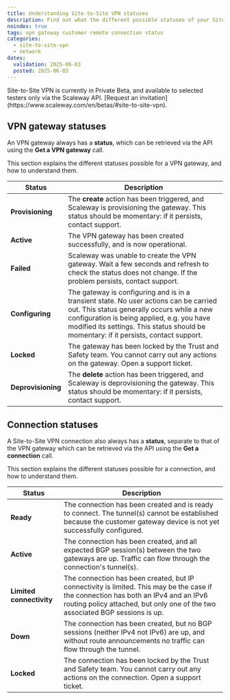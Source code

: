 ```yaml
---
title: Understanding Site-to-Site VPN statuses
description: Find out what the different possible statuses of your Site-to-Site VPN gateways and connections mean, and how to take action based on these statuses when necessary.
noindex: true
tags: vpn gateway customer remote connection status
categories: 
  - site-to-site-vpn
  - network
dates:
  validation: 2025-06-03
  posted: 2025-06-03
---
```


<Message type="note">
Site-to-Site VPN is currently in Private Beta, and available to selected testers only via the Scaleway API. [Request an invitation](https://www.scaleway.com/en/betas/#site-to-site-vpn).
</Message>

## VPN gateway statuses

An VPN gateway always has a **status**, which can be retrieved via the API using the **Get a VPN gateway** call.

This section explains the different statuses possible for a VPN gateway, and how to understand them.

| **Status**             | **Description**                         | 
|------------------------|-----------------------------------------|
| **Provisioning**       | The **create** action has been triggered, and Scaleway is provisioning the gateway. This status should be momentary: if it persists, contact support. |
| **Active**             | The VPN gateway has been created successfully, and is now operational. |
| **Failed**             | Scaleway was unable to create the VPN gateway. Wait a few seconds and refresh to check the status does not change. If the problem persists, contact support. |
| **Configuring**        | The gateway is configuring and is in a transient state. No user actions can be carried out. This status generally occurs while a new configuration is being applied, e.g. you have modified its settings. This status should be momentary: if it persists, contact support. |
| **Locked**             | The gateway has been locked by the Trust and Safety team. You cannot carry out any actions on the gateway. Open a support ticket. |
| **Deprovisioning**     |The **delete** action has been triggered, and Scaleway is deprovisioning the gateway. This status should be momentary: if it persists, contact support. |

## Connection statuses

A Site-to-Site VPN connection also always has a **status**, separate to that of the VPN gateway which can be retrieved via the API using the **Get a connection** call.

This section explains the different statuses possible for a connection, and how to understand them.

| **Status**             | **Description**                         | 
|------------------------|-----------------------------------------|
| **Ready**             | The connection has been created and is ready to connect. The tunnel(s) cannot be established because the customer gateway device is not yet successfully configured. |
| **Active**             | The connection has been created, and all expected BGP session(s) between the two gateways are up. Traffic can flow through the connection's tunnel(s). |
| **Limited connectivity**   | The connection has been created, but IP connectivity is limited. This may be the case if the connection has both an IPv4 and an IPv6 routing policy attached, but only one of the two associated BGP sessions is up.|
| **Down**       | The connection has been created, but no BGP sessions (neither IPv4 not IPv6) are up, and without route announcements no traffic can flow through the tunnel.|
| **Locked**             | The connection has been locked by the Trust and Safety team. You cannot carry out any actions on the connection. Open a support ticket. |